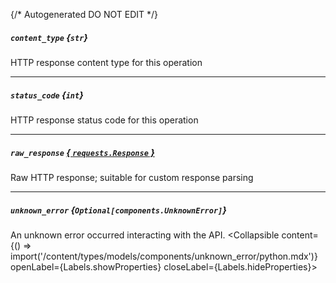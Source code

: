 {/* Autogenerated DO NOT EDIT  */}

##### `content_type` *{`str`}*
HTTP response content type for this operation

---
##### `status_code` *{`int`}*
HTTP response status code for this operation

---
##### `raw_response` [*{ `requests.Response` }*](https://requests.readthedocs.io/en/latest/api/#requests.Response)
Raw HTTP response; suitable for custom response parsing

---
##### `unknown_error` *{`Optional[components.UnknownError]`}*
An unknown error occurred interacting with the API.
<Collapsible content={() => import('/content/types/models/components/unknown_error/python.mdx')} openLabel={Labels.showProperties} closeLabel={Labels.hideProperties}>
</Collapsible>


